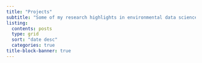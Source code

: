```yaml
---
title: "Projects"
subtitle: "Some of my research highlights in environmental data science"
listing:
  contents: posts
  type: grid
  sort: "date desc"
  categories: true
title-block-banner: true
---
```


